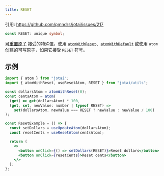 ```yaml
---
title: RESET
---
```


引用: https://github.com/pmndrs/jotai/issues/217

```ts
const RESET: unique symbol;
```

[可重置原子](../guides/resettable.mdx) 接受的特殊值，使用 [`atomWithReset`](atom-with-reset.mdx)、[`atomWithDefault`](atom-with-default.mdx) 或使用 `atom` 创建的可写原子，如果它接受 `RESET` 符号。

## 示例

```jsx
import { atom } from "jotai";
import { atomWithReset, useResetAtom, RESET } from "jotai/utils";

const dollarsAtom = atomWithReset(0);
const centsAtom = atom(
  (get) => get(dollarsAtom) * 100,
  (get, set, newValue: number | typeof RESET) =>
    set(dollarsAtom, newValue === RESET ? newValue : newValue / 100)
);

const ResetExample = () => {
  const setDollars = useUpdateAtom(dollarsAtom);
  const resetCents = useResetAtom(centsAtom);

  return (
    <>
      <button onClick={() => setDollars(RESET)}>Reset dollars</button>
      <button onClick={resetCents}>Reset cents</button>
    </>
  );
};
```
